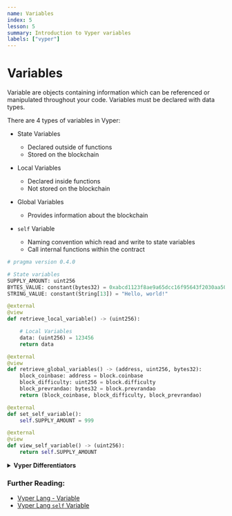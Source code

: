 ```yaml
---
name: Variables
index: 5
lesson: 5
summary: Introduction to Vyper variables
labels: ["vyper"]
---
```


# Variables

Variable are objects containing information which can be referenced or manipulated throughout your code. Variables must be declared with data types.

There are 4 types of variables in Vyper:

- State Variables

  - Declared outside of functions
  - Stored on the blockchain

- Local Variables

  - Declared inside functions
  - Not stored on the blockchain

- Global Variables

  - Provides information about the blockchain

- `self` Variable

  - Naming convention which read and write to state variables
  - Call internal functions within the contract

```python
# pragma version 0.4.0

# State variables
SUPPLY_AMOUNT: uint256
BYTES_VALUE: constant(bytes32) = 0xabcd1123f8ae9a65dcc16f95643f2030aa505c6b465c8206e26ae84b525cdacb
STRING_VALUE: constant(String[13]) = "Hello, world!"

@external
@view
def retrieve_local_variable() -> (uint256):

    # Local Variables
    data: (uint256) = 123456
    return data

@external
@view
def retrieve_global_variables() -> (address, uint256, bytes32):
    block_coinbase: address = block.coinbase
    block_difficulty: uint256 = block.difficulty
    block_prevrandao: bytes32 = block.prevrandao
    return (block_coinbase, block_difficulty, block_prevrandao)

@external
def set_self_variable():
    self.SUPPLY_AMOUNT = 999

@external
@view
def view_self_variable() -> (uint256):
    return self.SUPPLY_AMOUNT
```

<details>
  <summary>
    <strong>Vyper Differentiators</strong>
  </summary>
  <ul>
    <li>
      Vyper has an additional `self` variable similar to Python used to refer to
      the contract itself.
    </li>
  </ul>
</details>

### Further Reading:

- [Vyper Lang - Variable](https://docs.vyperlang.org/en/latest/constants-and-vars.html)
- [Vyper Lang `self` Variable](https://docs.vyperlang.org/en/latest/constants-and-vars.html#the-self-variable)
